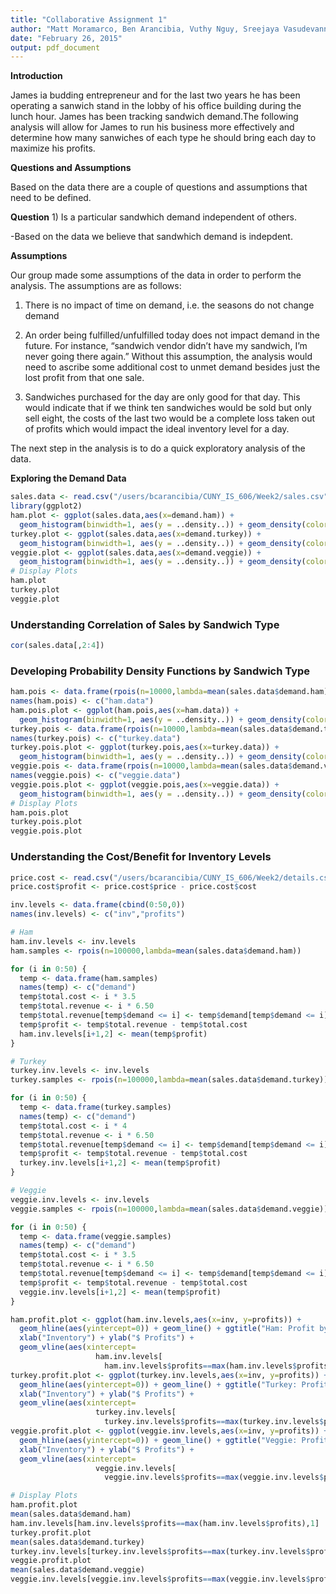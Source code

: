 ```yaml
---
title: "Collaborative Assignment 1"
author: "Matt Moramarco, Ben Arancibia, Vuthy Nguy, Sreejaya Vasudevannair"
date: "February 26, 2015"
output: pdf_document
---
```

__**Introduction**__

James ia budding entrepreneur and for the last two years he has been operating a sanwich stand in the lobby of his office building during the lunch hour. James has been tracking sandwich demand.The following analysis will allow for James to run his business more effectively and determine how many sanwiches of each type he should bring each day to maximize his profits.


__**Questions and Assumptions**__

Based on the data there are a couple of questions and assumptions that need to be defined.

**Question**
1) Is a particular sandwhich demand independent of others.

-Based on the data we believe that sandwhich demand is indepdent.

**Assumptions**

Our group made some assumptions of the data in order to perform the analysis. The assumptions are as follows:

1) There is no impact of time on demand, i.e. the seasons do not change demand

2) An order being fulfilled/unfulfilled today does not impact demand in the future. For instance, "sandwich vendor didn't have my sandwich, I'm never going there again." Without this assumption, the analysis would need to ascribe some additional cost to unmet demand besides just the lost profit from that one sale.

3) Sandwiches purchased for the day are only good for that day. This would indicate that if we think ten sandwiches would be sold but only sell eight, the costs of the last two would be a complete loss taken out of profits which would impact the ideal inventory level for a day.

The next step in the analysis is to do a quick exploratory analysis of the data.

__**Exploring the Demand Data**__

```r
sales.data <- read.csv("/users/bcarancibia/CUNY_IS_606/Week2/sales.csv")
library(ggplot2)
ham.plot <- ggplot(sales.data,aes(x=demand.ham)) + 
  geom_histogram(binwidth=1, aes(y = ..density..)) + geom_density(color="red")
turkey.plot <- ggplot(sales.data,aes(x=demand.turkey)) + 
  geom_histogram(binwidth=1, aes(y = ..density..)) + geom_density(color="red")
veggie.plot <- ggplot(sales.data,aes(x=demand.veggie)) + 
  geom_histogram(binwidth=1, aes(y = ..density..)) + geom_density(color="red")
# Display Plots
ham.plot
turkey.plot
veggie.plot
```

### Understanding Correlation of Sales by Sandwich Type

```r
cor(sales.data[,2:4])
```

### Developing Probability Density Functions by Sandwich Type

```r
ham.pois <- data.frame(rpois(n=10000,lambda=mean(sales.data$demand.ham)))
names(ham.pois) <- c("ham.data")
ham.pois.plot <- ggplot(ham.pois,aes(x=ham.data)) + 
  geom_histogram(binwidth=1, aes(y = ..density..)) + geom_density(color="red")
turkey.pois <- data.frame(rpois(n=10000,lambda=mean(sales.data$demand.turkey)))
names(turkey.pois) <- c("turkey.data")
turkey.pois.plot <- ggplot(turkey.pois,aes(x=turkey.data)) + 
  geom_histogram(binwidth=1, aes(y = ..density..)) + geom_density(color="red")
veggie.pois <- data.frame(rpois(n=10000,lambda=mean(sales.data$demand.veggie)))
names(veggie.pois) <- c("veggie.data")
veggie.pois.plot <- ggplot(veggie.pois,aes(x=veggie.data)) + 
  geom_histogram(binwidth=1, aes(y = ..density..)) + geom_density(color="red")
# Display Plots
ham.pois.plot
turkey.pois.plot
veggie.pois.plot
```

### Understanding the Cost/Benefit for Inventory Levels

```r
price.cost <- read.csv("/users/bcarancibia/CUNY_IS_606/Week2/details.csv")
price.cost$profit <- price.cost$price - price.cost$cost

inv.levels <- data.frame(cbind(0:50,0))
names(inv.levels) <- c("inv","profits")

# Ham
ham.inv.levels <- inv.levels
ham.samples <- rpois(n=100000,lambda=mean(sales.data$demand.ham))

for (i in 0:50) {
  temp <- data.frame(ham.samples)
  names(temp) <- c("demand")
  temp$total.cost <- i * 3.5
  temp$total.revenue <- i * 6.50
  temp$total.revenue[temp$demand <= i] <- temp$demand[temp$demand <= i] * 6.50
  temp$profit <- temp$total.revenue - temp$total.cost
  ham.inv.levels[i+1,2] <- mean(temp$profit)
}

# Turkey
turkey.inv.levels <- inv.levels
turkey.samples <- rpois(n=100000,lambda=mean(sales.data$demand.turkey))

for (i in 0:50) {
  temp <- data.frame(turkey.samples)
  names(temp) <- c("demand")
  temp$total.cost <- i * 4
  temp$total.revenue <- i * 6.50
  temp$total.revenue[temp$demand <= i] <- temp$demand[temp$demand <= i] * 6.50
  temp$profit <- temp$total.revenue - temp$total.cost
  turkey.inv.levels[i+1,2] <- mean(temp$profit)
}

# Veggie
veggie.inv.levels <- inv.levels
veggie.samples <- rpois(n=100000,lambda=mean(sales.data$demand.veggie))

for (i in 0:50) {
  temp <- data.frame(veggie.samples)
  names(temp) <- c("demand")
  temp$total.cost <- i * 3.5
  temp$total.revenue <- i * 6.50
  temp$total.revenue[temp$demand <= i] <- temp$demand[temp$demand <= i] * 6.50
  temp$profit <- temp$total.revenue - temp$total.cost
  veggie.inv.levels[i+1,2] <- mean(temp$profit)
}

ham.profit.plot <- ggplot(ham.inv.levels,aes(x=inv, y=profits)) + 
  geom_hline(aes(yintercept=0)) + geom_line() + ggtitle("Ham: Profit by Inventory Level") + 
  xlab("Inventory") + ylab("$ Profits") + 
  geom_vline(aes(xintercept=
                   ham.inv.levels[
                     ham.inv.levels$profits==max(ham.inv.levels$profits),1]))
turkey.profit.plot <- ggplot(turkey.inv.levels,aes(x=inv, y=profits)) + 
  geom_hline(aes(yintercept=0)) + geom_line() + ggtitle("Turkey: Profit by Inventory Level") + 
  xlab("Inventory") + ylab("$ Profits") +
  geom_vline(aes(xintercept=
                   turkey.inv.levels[
                     turkey.inv.levels$profits==max(turkey.inv.levels$profits),1]))
veggie.profit.plot <- ggplot(veggie.inv.levels,aes(x=inv, y=profits)) + 
  geom_hline(aes(yintercept=0)) + geom_line() + ggtitle("Veggie: Profit by Inventory Level") + 
  xlab("Inventory") + ylab("$ Profits") +
  geom_vline(aes(xintercept=
                   veggie.inv.levels[
                     veggie.inv.levels$profits==max(veggie.inv.levels$profits),1]))

# Display Plots
ham.profit.plot
mean(sales.data$demand.ham)
ham.inv.levels[ham.inv.levels$profits==max(ham.inv.levels$profits),1]
turkey.profit.plot
mean(sales.data$demand.turkey)
turkey.inv.levels[turkey.inv.levels$profits==max(turkey.inv.levels$profits),1]
veggie.profit.plot
mean(sales.data$demand.veggie)
veggie.inv.levels[veggie.inv.levels$profits==max(veggie.inv.levels$profits),1]
```